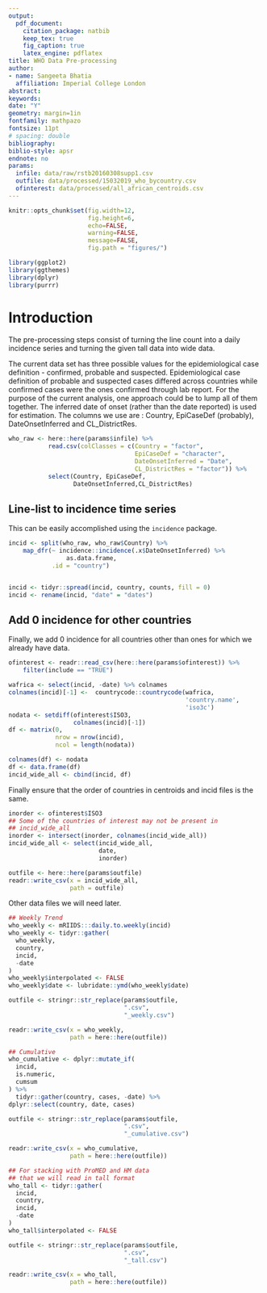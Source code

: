```yaml
---
output: 
  pdf_document:
    citation_package: natbib
    keep_tex: true
    fig_caption: true
    latex_engine: pdflatex
title: WHO Data Pre-processing
author:
- name: Sangeeta Bhatia
  affiliation: Imperial College London
abstract: 
keywords: 
date: "Y"
geometry: margin=1in
fontfamily: mathpazo
fontsize: 11pt
# spacing: double
bibliography: 
biblio-style: apsr
endnote: no
params:
  infile: data/raw/rstb20160308supp1.csv
  outfile: data/processed/15032019_who_bycountry.csv
  ofinterest: data/processed/all_african_centroids.csv
---
```

```r
knitr::opts_chunk$set(fig.width=12,
                      fig.height=6,
                      echo=FALSE,
                      warning=FALSE,
                      message=FALSE,
                      fig.path = "figures/")
```

```r
library(ggplot2)
library(ggthemes)
library(dplyr)
library(purrr)

```

# Introduction

The pre-processing steps consist of turning the line count into a
daily incidence series and turning the given tall data into wide data.


The current data set has three possible values for the epidemiological
case definition - confirmed, probable and suspected.
Epidemiological case definition of probable and suspected cases
differed across countries while confirmed cases were the ones
confirmed through lab report. For the purpose of the current analysis,
one approach could be to lump all of them together. The inferred date of
onset (rather than the date reported) is used for estimation.
The columns we use are : Country, EpiCaseDef (probably),
DateOnsetInferred and CL_DistrictRes. 


```r


who_raw <- here::here(params$infile) %>%
           read.csv(colClasses = c(Country = "factor",
                                   EpiCaseDef = "character",
                                   DateOnsetInferred = "Date",
                                   CL_DistrictRes = "factor")) %>%
           select(Country, EpiCaseDef,
                  DateOnsetInferred,CL_DistrictRes) 
```

## Line-list to incidence time series

This can be easily accomplished using the `incidence` package.

```r
incid <- split(who_raw, who_raw$Country) %>%
    map_dfr(~ incidence::incidence(.x$DateOnsetInferred) %>%
                as.data.frame,
            .id = "country")


incid <- tidyr::spread(incid, country, counts, fill = 0)
incid <- rename(incid, "date" = "dates")
```


## Add 0 incidence for other countries

Finally, we add 0 incidence for all countries other than ones for
which we already have data. 

```r

ofinterest <- readr::read_csv(here::here(params$ofinterest)) %>%
    filter(include == "TRUE")

wafrica <- select(incid, -date) %>% colnames
colnames(incid)[-1] <-  countrycode::countrycode(wafrica,
                                                 'country.name',
                                                 'iso3c')
nodata <- setdiff(ofinterest$ISO3,
                  colnames(incid)[-1])
df <- matrix(0,
             nrow = nrow(incid),
             ncol = length(nodata))

colnames(df) <- nodata
df <- data.frame(df)
incid_wide_all <- cbind(incid, df)

```

Finally ensure that the order of countries in centroids and incid 
files is the same.

```r
inorder <- ofinterest$ISO3
## Some of the countries of interest may not be present in
## incid_wide_all
inorder <- intersect(inorder, colnames(incid_wide_all))
incid_wide_all <- select(incid_wide_all,
                         date,
                         inorder)
```

```r
outfile <- here::here(params$outfile)
readr::write_csv(x = incid_wide_all,
                 path = outfile)
```


Other data files we will need later.

```r

## Weekly Trend
who_weekly <- mRIIDS:::daily.to.weekly(incid)
who_weekly <- tidyr::gather(
  who_weekly,
  country,
  incid,
  -date
)
who_weekly$interpolated <- FALSE
who_weekly$date <- lubridate::ymd(who_weekly$date)

outfile <- stringr::str_replace(params$outfile,
                                ".csv",
                                "_weekly.csv")

readr::write_csv(x = who_weekly,
                 path = here::here(outfile))
```

```r
## Cumulative
who_cumulative <- dplyr::mutate_if(
  incid,
  is.numeric,
  cumsum
) %>%
  tidyr::gather(country, cases, -date) %>%
dplyr::select(country, date, cases)

outfile <- stringr::str_replace(params$outfile,
                                ".csv",
                                "_cumulative.csv")

readr::write_csv(x = who_cumulative,
                 path = here::here(outfile))
```

```r
## For stacking with ProMED and HM data
## that we will read in tall format
who_tall <- tidyr::gather(
  incid,
  country,
  incid,
  -date
)
who_tall$interpolated <- FALSE

outfile <- stringr::str_replace(params$outfile,
                                ".csv",
                                "_tall.csv")

readr::write_csv(x = who_tall,
                 path = here::here(outfile))

```
